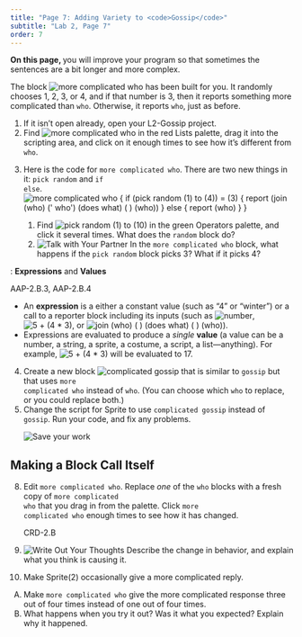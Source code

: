 ```yaml
---
title: "Page 7: Adding Variety to <code>Gossip</code>"
subtitle: "Lab 2, Page 7"
order: 7
---
```


::: learn
<p><strong>On this page, </strong> you will improve your program so that sometimes the sentences are a bit longer and more complex.</p>
:::

The block <img src="/img/1-introduction/more-complicated-who.png" title="more complicated who" alt="more complicated who"/> has been built for you. It randomly chooses 1, 2, 3, or 4, and if that number is 3, then it reports something more complicated than <code>who</code>. Otherwise, it reports <code>who</code>, just as before.

::: {#first .forYouToDo}
<ol>

<li>If it isn't open already, open your L2-Gossip project.</li>

<li>Find <img src="/img/1-introduction/more-complicated-who.png" title="more complicated who" alt="more complicated who"/> in the red Lists palette, drag it into the scripting area, and click on it enough times to see how it's different from <code>who</code>.</li>

<li>

<!--<div class="index-term" id="pick random</code>"></div>-->

Here is the code for <code>more complicated who</code>. There are two new things in it: <code>pick random</code> and <code>if else</code>.<br /> <img src="/img/1-introduction/more-complicated-who-script.png" title="more complicated who {
if (pick random (1) to (4)) = (3) {
report (join (who) (&apos;, who&apos;) (does what) ( ) (who) (,))                                                                                          
} else {
report (who)
}
}" alt="more complicated who {
if (pick random (1) to (4)) = (3) {
report (join (who) (&apos; who&apos;) (does what) ( ) (who))                                                                                          
} else {
report (who)
}
}" class="indent"/>

<ol>

<li>Find <img src="/img/blocks/pick-random-1-to-10-full-size.png" title="pick random (1) to (10)" alt="pick random (1) to (10)" class="inline"/> in the green Operators palette, and click it several times. What does the <code>random</code> block do?</li>

<li><img src="/img/icons/talk-with-your-partner.png" title="Talk with Your Partner" alt="Talk with Your Partner" class="inline"/> In the <code>more complicated who</code> block, what happens if the <code>pick random</code> block picks 3? What if it picks 4?</li>

</ol>

</li>

</ol>
:::

::: vocabFullWidth
: <strong>Expressions</strong> and <strong>Values</strong>

::: comment
AAP-2.B.3, AAP-2.B.4
:::

<ul>

<li>An <strong>expression</strong> is a either a constant value (such as "4" or "winter") or a call to a reporter block including its inputs (such as <img src="/img/2-complexity/number.png" title="number" alt="number" class="inline"/>, <img src="/img/1-introduction/5+(4x3).png" title="5 + (4 * 3)" alt="5 + (4 * 3)" class="inline nopadtb"/>, or <img src="/img/2-complexity/join-who-doeswhat-who.png" title="join (who) ( ) (does what) ( ) (who)" alt="join (who) ( ) (does what) ( ) (who)" class="inline"/>).</li>

<li>Expressions are evaluated to produce a <em>single</em> <strong>value</strong> (a value can be a number, a string, a sprite, a costume, a script, a list---anything). For example, <img src="/img/1-introduction/5+(4x3).png" title="5 + (4 * 3)" alt="5 + (4 * 3)" class="inline nopadtb"/> will be evaluated to 17.</li>

</ul>
:::

::: forYouToDo
<ol start="4">

<li>Create a new block <img src="/img/1-introduction/complicated-gossip.png" title="complicated gossip" alt="complicated gossip" class="inline nopadtb"/> that is similar to <code>gossip</code> but that uses <code>more complicated who</code> instead of <code>who</code>. (You can choose which <code>who</code> to replace, or you could replace both.)</li>

<li>Change the script for Sprite to use <code>complicated gossip</code> instead of <code>gossip</code>. Run your code, and fix any problems.</li>

<img src="/img/icons/save-now.png" title="Save your work" alt="Save your work" class="inline"/>

</ol>
:::

<h2>Making a Block Call Itself</h2>

::: forYouToDo
<ol start="8">

<li>Edit <code>more complicated who</code>. Replace <em>one</em> of the <code>who</code> blocks with a fresh copy of <code>more complicated who</code> that you drag in from the palette. Click <code>more complicated who</code> enough times to see how it has changed.</li>

::: comment
CRD-2.B
:::

<li><img src="/img/icons/write-out-thoughts.png" title="Write Out Your Thoughts" alt="Write Out Your Thoughts" class="inline"/> Describe the change in behavior, and explain what you think is causing it.</li>

</ol>
:::

::: ifTime
<ol start="10">

<li>Make Sprite(2) occasionally give a more complicated reply.</li>

</ol>
:::

::: takeItFurther
<ol type="A">

<li>Make <code>more complicated who</code> give the more complicated response three out of four times instead of one out of four times.</li>

<li>What happens when you try it out? Was it what you expected? Explain why it happened.</li>

</ol>
:::

</body>

</html>
